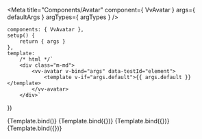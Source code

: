 
<Meta
	title="Components/Avatar"
	component={ VvAvatar }
	args={ defaultArgs }
	argTypes={ argTypes }
/>

	components: { VvAvatar },
	setup() {
		return { args }
	},
	template:
		/* html */`
		<div class="m-md">
			<vv-avatar v-bind="args" data-testId="element">
				<template v-if="args.default">{{ args.default }}</template>
			</vv-avatar>
		</div>`
})

<Canvas>
	<Story name="Default" play={defaultTest}>
		{Template.bind()}
	</Story>
</Canvas>

<Canvas>
	<Story
		name="Slot default"
		play={defaultTest}
		args={{ default: 'MR' }}
		argTypes={{
			default: {
				control: {
					disable: true,
				}
			},
		}}>
		{Template.bind({})}
	</Story>
</Canvas>

<Canvas>
	<Story
		name="Image"
		play={defaultTest}
		args={{ imgSrc: 'https://i.pravatar.cc/300' }}
		argTypes={{
			default: {
				imgSrc: {
					disable: true,
				}
			},
		}}>
		{Template.bind({})}
	</Story>
</Canvas>

<Canvas>
	<Story
		name="Size"
		play={defaultTest}
		args={{ size: 'lg' }}>
		{Template.bind({})}
	</Story>
</Canvas>

